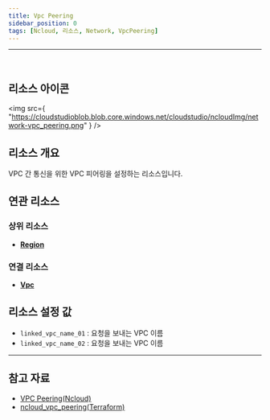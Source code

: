 ```yaml
---
title: Vpc Peering
sidebar_position: 0
tags: [Ncloud, 리소스, Network, VpcPeering]
---
```


<hr />
<br />

## 리소스 아이콘

<img
    src={
        "https://cloudstudioblob.blob.core.windows.net/cloudstudio/ncloudImg/network-vpc_peering.png"
    }
/>

## 리소스 개요

VPC 간 통신을 위한 VPC 피어링을 설정하는 리소스입니다.

## 연관 리소스

### 상위 리소스

-   [**Region**](https://docs.cstudio.app/docs/resource/ncloud/Base/Region)

### 연결 리소스

-   [**Vpc**](https://docs.cstudio.app/docs/resource/ncloud/Network/Vpc)

## 리소스 설정 값

-   `linked_vpc_name_01` : 요청을 보내는 VPC 이름
-   `linked_vpc_name_02` : 요청을 보내는 VPC 이름

---

## 참고 자료

-   [VPC Peering(Ncloud)](https://guide.ncloud-docs.com/docs/networking-vpc-vpcdetailedpeering)
-   [ncloud_vpc_peering(Terraform)](https://registry.terraform.io/providers/NaverCloudPlatform/ncloud/latest/docs/resources/vpc_peering)
